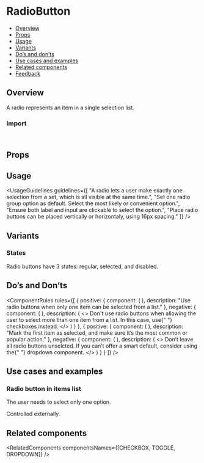 
<Meta of={RadioButtonStories} />

# RadioButton

- [Overview](#overview)
- [Props](#props)
- [Usage](#usage)
- [Variants](#variants)
- [Do’s and don’ts](#dos-and-donts)
- [Use cases and examples](#use-cases-and-examples)
- [Related components](#related-components)
- [Feedback](#feedback)

## Overview

A radio represents an item in a single selection list.

<Canvas of={RadioButtonStories.Overview} />

### Import

```js
import { RadioButton } from "@vibe/core";
```

## Props

<PropsTable />

## Usage

<UsageGuidelines
  guidelines={[
    "A radio lets a user make exactly one selection from a set, which is all visible at the same time.",
    "Set one radio group option as default. Select the most likely or convenient option.",
    "Ensure both label and input are clickable to select the option.",
    "Place radio buttons  can be placed vertically or horizontaly, using 16px spacing."
  ]}
/>

<TipDropdown />

## Variants

### States

Radio buttons have 3 states: regular, selected, and disabled.

<Canvas of={RadioButtonStories.States} />

## Do’s and Don’ts

<ComponentRules
  rules={[
    {
      positive: {
        component: (
          <DialogContentContainer className="monday-storybook-radio-buttons_wrapper">
            <RadioButton text="Item 1" name="radio-buttons-group-1" />
            <RadioButton text="Item 2" name="radio-buttons-group-1" defaultChecked />
          </DialogContentContainer>
        ),
        description: "Use radio buttons when only one item can be selected from a list."
      },
      negative: {
        component: (
          <DialogContentContainer className="monday-storybook-radio-buttons_wrapper">
            <RadioButton text="Item 1" checked />
            <RadioButton text="Item 2" checked />
          </DialogContentContainer>
        ),
        description: (
          <>
            Don't use radio buttons when allowing the user to select more than one item from a list. In this case, use{" "}
            <StorybookLink page="Components/Checkbox">checkboxes</StorybookLink> instead.
          </>
        )
      }
    },
    {
      positive: {
        component: (
          <DialogContentContainer className="monday-storybook-radio-buttons_wrapper">
            <RadioButton text="Item 1" name="radio-buttons-group-2" defaultChecked />
            <RadioButton text="Item 2" name="radio-buttons-group-2" />
            <RadioButton text="Item 3" name="radio-buttons-group-2" />
          </DialogContentContainer>
        ),
        description: "Mark the first item as selected, and make sure it’s the most common or popular action."
      },
      negative: {
        component: (
          <DialogContentContainer className="monday-storybook-radio-buttons_wrapper">
            <RadioButton text="Item 1" name="radio-buttons-group-3" />
            <RadioButton text="Item 2" name="radio-buttons-group-3" />
            <RadioButton text="Item 3" name="radio-buttons-group-3" />
          </DialogContentContainer>
        ),
        description: (
          <>
            Don’t leave all radio buttons unselcted. If you can’t offer a smart default, consider using the{" "}
            <StorybookLink page="Components/Dropdown">dropdown component.</StorybookLink>
          </>
        )
      }
    }
  ]}
/>

## Use cases and examples

### Radio button in items list

The user needs to select only one option.

<Canvas of={RadioButtonStories.RadioButtonInItemsList} />

Controlled externally.

<Canvas of={RadioButtonStories.ControlledRadioButtons} />

## Related components

<RelatedComponents componentsNames={[CHECKBOX, TOGGLE, DROPDOWN]} />
